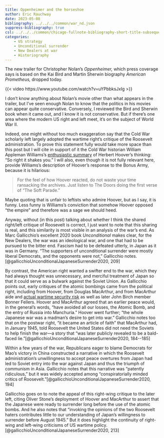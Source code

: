 ```yaml
---
title: Oppenheimer and the horseshoe
author: Eric Rauchway
date: 2023-05-08
bibliography: ../../../common/war_nd.json
suppress-bibliography: true
csl: ../../../common/chicago-fullnote-bibliography-short-title-subsequent.csl
categories:
    - US strategy
    - Unconditional surrender
    - New Dealers at war
    - Historiography
---
```


The new trailer for Christopher Nolan's *Oppenheimer,* which press coverage says is based on the Kai Bird and Martin Sherwin biography *American Prometheus,* dropped today.

{{< video https://www.youtube.com/watch?v=uYPbbksJxIg >}}

I don't know anything about Nolan's movie other than what appears in the trailer, but I've seen enough Nolan to know that the politics in his movies can appear quite conservative. Conversely, I reviewed the Bird and Sherwin book when it came out, and I know it is not conservative. But if there's one area where the modern US right and left meet, it's on the subject of World War II. 

Indeed, one might without too much exaggeration say that the Cold War scholarly left largely adopted the wartime right's critique of the Roosevelt administration. To prove this statement fully would take more space than this post but I will cite in support of it the Cold War historian William Appleman Williams's [enthusiastic summary](https://www.nybooks.com/articles/1970/11/05/what-this-country-needs/) of Herbert Hoover's thinking: "So right it shakes you." I will also, even though it is not fully relevant here, provide Williams's description of Hoover's response to the Bonus Army, because it is hilarious:

> For the feel of how Hoover reacted, do not waste your time ransacking the archives. Just listen to The Doors doing the first verse of “The Soft Parade.”

Maybe quoting that is unfair to leftists who admire Hoover, but as I say, it is funny. Less funny is Williams's conviction that somehow Hoover opposed "the empire" and therefore was a sage we should heed.

Anyway, without (in this post) talking about whether I think the shared right/left critique of Roosevelt is correct, I just want to note that this sharing is real, and this similarity is most visible in an analysis of the war's end. As Marc Gallicchio's excellent 2020 book *Unconditional* makes clear, for the New Dealers, the war was an ideological war, and one that had to be pursued to the bitter end. Fascism had to be defeated utterly, in Japan as it was in Germany. "The supporters of unconditional surrender were mostly liberal Democrats, and the opponents were not," Gallicchio notes.[@gallicchioUnconditionalJapaneseSurrender2020, 209] 

By contrast, the American right wanted a swifter end to the war, which they had always thought was unnecessary, and merciful treatment of Japan so that it could serve as a bulwark against the Soviet Union. As Gallicchio points out, early critiques of the atomic bombings came from the political right, including from Hoover, from Douglas MacArthur, and from MacArthur aide and [actual wartime security risk](https://www.timesofisrael.com/new-book-deciphers-forgotten-intel-war-that-kept-the-nazis-from-the-holy-land/) as well as later John Birch member Bonner Fellers. Hoover and MacArthur agreed that an earlier peace would, in the general's words, "have avoided all our losses, the Atomic Bomb, and the entry of Russia into Manchuria." Hoover went further; "the whole Japanese war was a madman's desire to get into war." Gallicchio notes too that on the postwar right, "it became an article of faith" that MacArthur had, in January 1945, told Roosevelt the United States did not need the Soviets to help finish the war---a story that "was later publicly revealed to be a bald-faced lie."[@gallicchioUnconditionalJapaneseSurrender2020, 184--185]

Within a few years of the war, Republicans eager to blame Democrats for Mao's victory in China constructed a narrative in which the Roosevelt administration's unwillingness to accept peace overtures from Japan had led to Soviet entry into the war against Japan and thus the triumph of communism in Asia. Gallicchio notes that this narrative was "patently ridiculous," but it was widely accepted among "conspiratorially minded critics of Roosevelt."[@gallicchioUnconditionalJapaneseSurrender2020, 194]

Gallicchio goes on to note the appeal of this right-wing critique to the later left, citing Oliver Stone's deployment of Hoover and MacArthur to assert that the Japanese were ready to surrender long before the use of the atomic bombs. And he also notes that "invoking the opinions of the two Roosevelt haters contributes little to our understanding of Japan's willingness to surrender before August 1945." But it does highlight the continuity of right-wing and left-wing criticisms of US wartime policy.[@gallicchioUnconditionalJapaneseSurrender2020, 213]
